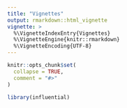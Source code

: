 ```yaml
---
title: "Vignettes"
output: rmarkdown::html_vignette
vignette: >
  %\VignetteIndexEntry{Vignettes}
  %\VignetteEngine{knitr::rmarkdown}
  %\VignetteEncoding{UTF-8}
---
```


```r
knitr::opts_chunk$set(
  collapse = TRUE,
  comment = "#>"
)
```

```r
library(influential)
```
